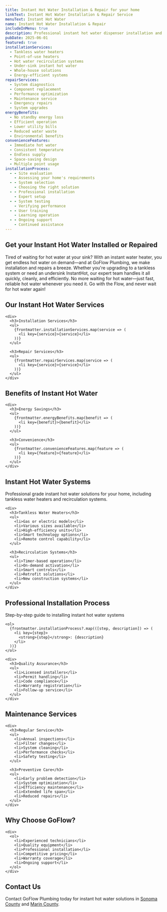```yaml
---
title: Instant Hot Water Installation & Repair for your home
linkText: Instant Hot Water Installation & Repair Service
menuText: Instant Hot Water
name: Instant Hot Water Installation & Repair
includeInMenu: true
description: Professional instant hot water dispenser installation and repair in Sonoma and Marin County. Expert service for all brands, same-day appointments, and upfront pricing. Guaranteed satisfaction.
pubDate: 2025-06-01
featured: true
installationServices:
  - Tankless water heaters
  - Point-of-use heaters
  - Hot water recirculation systems
  - Under-sink instant hot water
  - Whole-house solutions
  - Energy-efficient systems
repairServices:
  - System diagnostics
  - Component replacement
  - Performance optimization
  - Maintenance service
  - Emergency repairs
  - System upgrades
energyBenefits:
  - No standby energy loss
  - Efficient operation
  - Lower utility bills
  - Reduced water waste
  - Environmental benefits
convenienceFeatures:
  - Immediate hot water
  - Consistent temperature
  - Endless supply
  - Space-saving design
  - Multiple point usage
installationProcess:
  - - Site evaluation
    - Assessing your home's requirements
  - - System selection
    - Choosing the right solution
  - - Professional installation
    - Expert setup
  - - System testing
    - Verifying performance
  - - User training
    - Learning operation
  - - Ongoing support
    - Continued assistance
---
```


<article>
  <h1>Get your Instant Hot Water Installed or Repaired</h1>

  <p>
    Tired of waiting for hot water at your sink? With an instant water heater, you get endless hot water on demand—and at GoFlow Plumbing, we make installation and repairs a breeze. Whether you're upgrading to a tankless system or need an undersink InstantHot, our expert team handles it all quickly, cleanly, and efficiently. No more waiting for hot water—just fast, reliable hot water whenever you need it. Go with the Flow, and never wait for hot water again!
  </p>

  <section>
    <h2>Our Instant Hot Water Services</h2>

    <div>
      <h3>Installation Services</h3>
      <ul>
        {frontmatter.installationServices.map(service => (
          <li key={service}>{service}</li>
        ))}
      </ul>

      <h3>Repair Services</h3>
      <ul>
        {frontmatter.repairServices.map(service => (
          <li key={service}>{service}</li>
        ))}
      </ul>
    </div>
  </section>

  <section>
    <h2>Benefits of Instant Hot Water</h2>

    <div>
      <h3>Energy Savings</h3>
      <ul>
        {frontmatter.energyBenefits.map(benefit => (
          <li key={benefit}>{benefit}</li>
        ))}
      </ul>

      <h3>Convenience</h3>
      <ul>
        {frontmatter.convenienceFeatures.map(feature => (
          <li key={feature}>{feature}</li>
        ))}
      </ul>
    </div>
  </section>

  <section>
    <h2>Instant Hot Water Systems</h2>
    <p>Professional grade instant hot water solutions for your home, including tankless water heaters and recirculation systems.</p>

    <div>
      <h3>Tankless Water Heaters</h3>
      <ul>
        <li>Gas or electric models</li>
        <li>Various sizes available</li>
        <li>High-efficiency units</li>
        <li>Smart technology options</li>
        <li>Remote control capability</li>
      </ul>

      <h3>Recirculation Systems</h3>
      <ul>
        <li>Timer-based operation</li>
        <li>On-demand activation</li>
        <li>Smart controls</li>
        <li>Retrofit solutions</li>
        <li>New construction systems</li>
      </ul>
    </div>
  </section>

  <section>
    <h2>Professional Installation Process</h2>
    <p>Step-by-step guide to installing instant hot water systems</p>

    <ol>
      {frontmatter.installationProcess?.map(([step, description]) => (
        <li key={step}>
          <strong>{step}</strong>: {description}
        </li>
      ))}
    </ol>

    <div>
      <h3>Quality Assurance</h3>
      <ul>
        <li>Licensed installers</li>
        <li>Permit handling</li>
        <li>Code compliance</li>
        <li>Warranty registration</li>
        <li>Follow-up service</li>
      </ul>
    </div>
  </section>

  <section>
    <h2>Maintenance Services</h2>

    <div>
      <h3>Regular Service</h3>
      <ul>
        <li>Annual inspections</li>
        <li>Filter changes</li>
        <li>System cleaning</li>
        <li>Performance checks</li>
        <li>Safety testing</li>
      </ul>

      <h3>Preventive Care</h3>
      <ul>
        <li>Early problem detection</li>
        <li>System optimization</li>
        <li>Efficiency maintenance</li>
        <li>Extended life span</li>
        <li>Reduced repairs</li>
      </ul>
    </div>
  </section>

  <section>
    <h2>Why Choose GoFlow?</h2>

    <div>
      <ol>
        <li>Experienced technicians</li>
        <li>Quality equipment</li>
        <li>Professional installation</li>
        <li>Competitive pricing</li>
        <li>Warranty coverage</li>
        <li>Ongoing support</li>
      </ol>
    </div>
  </section>

  <section>
    <h2>Contact Us</h2>
    <p>
      Contact GoFlow Plumbing today for instant hot water solutions in <a href="/sonoma-county-plumbing/">Sonoma County</a> and <a href="/marin-county-plumbing/">Marin County</a>.
    </p>
  </section>
</article>
